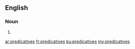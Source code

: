 ==English==

===Noun===
{{head|en|plural}}

# {{plural of|predicative|lang=en|nocat=1}}

[[ar:predicatives]]
[[fr:predicatives]]
[[ku:predicatives]]
[[my:predicatives]]
